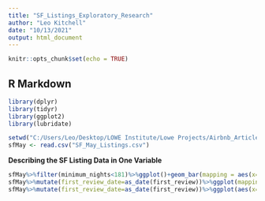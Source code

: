 ```yaml
---
title: "SF_Listings_Exploratory_Research"
author: "Leo Kitchell"
date: "10/13/2021"
output: html_document
---
```


```r
knitr::opts_chunk$set(echo = TRUE)
```

## R Markdown
```r
library(dplyr)
library(tidyr)
library(ggplot2)
library(lubridate)
```

```r
setwd("C:/Users/Leo/Desktop/LOWE Institute/Lowe Projects/Airbnb_Article")
sfMay <- read.csv("SF_May_Listings.csv")
```

**Describing the SF Listing Data in One Variable**
```r
sfMay%>%filter(minimum_nights<181)%>%ggplot()+geom_bar(mapping = aes(x=minimum_nights))+ggtitle("Distribution of Minimum Night Required Stay in SF Listings")
sfMay%>%mutate(first_review_date=as_date(first_review))%>%ggplot(mapping = aes(x=first_review_date))+geom_histogram()+ggtitle("Distribution of Date of first listing")
sfMay%>%mutate(first_review_date=as_date(first_review))%>%ggplot(aes(x=first_review_date))+stat_ecdf(geom="step")+ggtitle("Cumulative distribution of listings by date")
```



